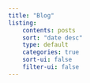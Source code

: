 ```yaml
---
title: "Blog"
listing: 
    contents: posts
    sort: "date desc"
    type: default
    categories: true
    sort-ui: false
    filter-ui: false
---
```

